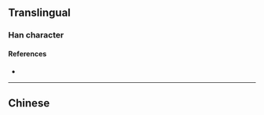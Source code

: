 {{character info/new}}
{{also|欞|櫺}}
==Translingual==

===Han character===
{{Han char|rn=75|rad=木|as=07|sn=11|four=|canj=DSMF|ids=⿰木灵}}

====References====
* {{Han ref|kx=0531.131|hdz=21221.060|uh=68C2|ud=26818}}

----

==Chinese==
{{zh-see|欞}}